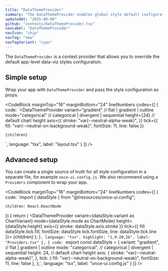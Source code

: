 ```yaml
---
title: "DataThemeProvider"
summary: "The DataThemeProvider enables global style default configuration for Once UI's data-viz components."
updatedAt: "2025-06-08"
github: "contexts/DataThemeProvider.tsx"
navLabel: "DataThemeProvider"
navIcon: "chip"
navTag: "new"
navTagVariant: "cyan"
---
```


The `DataThemeProvider` is a context provider that allows you to override the default app-level data-viz styles configuration.

## Simple setup

Wrap your app with `DataThemeProvider` and pass the style configuration as props.

<CodeBlock
  marginTop="16"
  marginBottom="24"
  lineNumbers
  codes={[
    {
      code:
`<DataThemeProvider
    variant="gradient" // flat | gradient | outline
    mode="categorical" // categorical | divergent | sequential
    height={24} // default chart height
    axis={{
      stroke: "var(--neutral-alpha-weak)",
    }}
    tick={{
      fill: "var(--neutral-on-background-weak)",
      fontSize: 11,
      line: false
    }}
>
    {children}
</DataThemeProvider>`,
      language: "tsx",
      label: "layout.tsx"
    }
  ]}
/>

## Advanced setup

You can create a single source of truth for all style configuration in a separate file, for example `once-ui.config.js`. We also recommend using a `Providers` component to wrap your app.

<CodeBlock
  marginTop="16"
  marginBottom="24"
  lineNumbers
  codes={[
    {
      code:
`import { dataStyle } from "@/resources/once-ui.config";

    children: React.ReactNode
}) {
    return (
      <ThemeProvider>
        <DataThemeProvider
          variant={dataStyle.variant as ChartVariant}
          mode={dataStyle.mode as ChartMode}
          height={dataStyle.height}
          axis={{
            stroke: dataStyle.axis.stroke
          }}
          tick={{
            fill: dataStyle.tick.fill,
            fontSize: dataStyle.tick.fontSize,
            line: dataStyle.tick.line
          }}>
          <ToastProvider>
            <IconProvider>
              {children}
            </IconProvider>
          </ToastProvider>
        </DataThemeProvider>
      </ThemeProvider>
    );
}`,
      language: "tsx",
      highlight: "1,9-20,26",
      label: "Providers.tsx"
    },
    {
      code:
`export const dataStyle = {
    variant: "gradient", // flat | gradient | outline
    mode: "categorical", // categorical | divergent | sequential
    height: 24, // default chart height
    axis: {
      stroke: "var(--neutral-alpha-weak)",
    },
    tick: {
      fill: "var(--neutral-on-background-weak)",
      fontSize: 11,
      line: false
    },
};`,
      language: "tsx",
      label: "once-ui.config.js"
    }
  ]}
/>